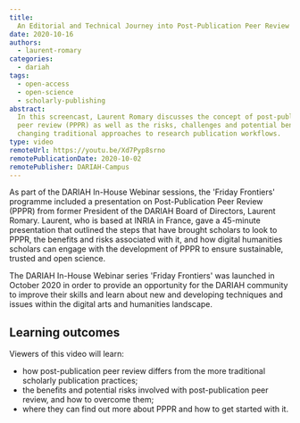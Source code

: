 ```yaml
---
title:
  An Editorial and Technical Journey into Post-Publication Peer Review (PPPR)
date: 2020-10-16
authors:
  - laurent-romary
categories:
  - dariah
tags:
  - open-access
  - open-science
  - scholarly-publishing
abstract:
  In this screencast, Laurent Romary discusses the concept of post-publication
  peer review (PPPR) as well as the risks, challenges and potential benefits of
  changing traditional approaches to research publication workflows.
type: video
remoteUrl: https://youtu.be/Xd7Pyp8srno
remotePublicationDate: 2020-10-02
remotePublisher: DARIAH-Campus
---
```


As part of the DARIAH In-House Webinar sessions, the 'Friday Frontiers'
programme included a presentation on Post-Publication Peer Review (PPPR) from
former President of the DARIAH Board of Directors, Laurent Romary. Laurent, who
is based at INRIA in France, gave a 45-minute presentation that outlined the
steps that have brought scholars to look to PPPR, the benefits and risks
associated with it, and how digital humanities scholars can engage with the
development of PPPR to ensure sustainable, trusted and open science.

The DARIAH In-House Webinar series 'Friday Frontiers' was launched in October
2020 in order to provide an opportunity for the DARIAH community to improve
their skills and learn about new and developing techniques and issues within the
digital arts and humanities landscape.

## Learning outcomes

Viewers of this video will learn:

- how post-publication peer review differs from the more traditional scholarly
  publication practices;
- the benefits and potential risks involved with post-publication peer review,
  and how to overcome them;
- where they can find out more about PPPR and how to get started with it.

<VideoCard
  title="Click to view"
  subtitle="An Editorial and Technical Journey into Post-Publication Peer Review (PPPR)"
  id="Xd7Pyp8srno"
  image="images/PPPR-title-slide.png"
/>
